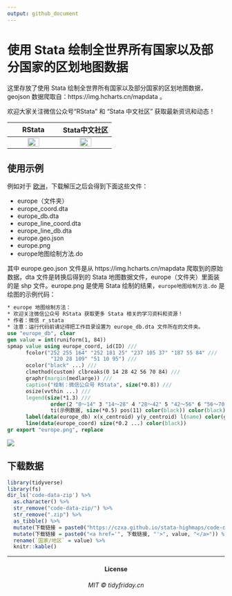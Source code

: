 ```yaml
---
output: github_document
---
```


# 使用 Stata 绘制全世界所有国家以及部分国家的区划地图数据

这里存放了使用 Stata 绘制全世界所有国家以及部分国家的区划地图数据，geojson 数据爬取自：https://img.hcharts.cn/mapdata 。

欢迎大家关注微信公众号“RStata” 和 “Stata 中文社区” 获取最新资讯和动态！

 RStata | Stata中文社区
:-:|:-:
<img src="https://mdniceczx.oss-cn-beijing.aliyuncs.com/image_20201120143454.png" width="50%"/> | <img src="https://mdniceczx.oss-cn-beijing.aliyuncs.com/image_20201120143508.png" width="50%"/>

## 使用示例

例如对于 [欧洲](https://czxa.github.io/code-data-zip/%E6%AC%A7%E6%B4%B2.zip)，下载解压之后会得到下面这些文件：

+ europe（文件夹）
+ europe_coord.dta
+ europe_db.dta
+ europe_line_coord.dta
+ europe_line_db.dta
+ europe.geo.json
+ europe.png
+ europe地图绘制方法.do

其中 europe.geo.json 文件是从 https://img.hcharts.cn/mapdata 爬取到的原始数据，dta 文件是转换后得到的 Stata 地图数据文件，europe（文件夹）里面装的是 shp 文件。europe.png 是使用 Stata 绘制的结果，`europe地图绘制方法.do` 是绘图的示例代码：

```stata
* europe 地图绘制方法：
* 欢迎关注微信公众号 RStata 获取更多 Stata 相关的学习资料和资源！
* 作者：微信 r_stata
* 注意：运行代码前请记得把工作目录设置为 europe_db.dta 文件所在的文件夹。
use "europe_db", clear 
gen value = int(runiform(1, 84))
spmap value using europe_coord, id(ID) ///
      fcolor("252 255 164" "252 181 25" "237 105 37" "187 55 84" ///
              "120 28 109" "51 10 95") ///
      ocolor("black" ...) ///
      clmethod(custom) clbreaks(0 14 28 42 56 70 84) /// 
      graphr(margin(medlarge)) ///
      caption("绘制：微信公众号 RStata", size(*0.8)) ///
      osize(vvthin ...) ///
      legend(size(*1.3) ///
              order(2 "0～14" 3 "14～28" 4 "28～42" 5 "42～56" 6 "56～70" 7 "70～84") ///
              ti(示例数据, size(*0.5) pos(11) color(black)) color(black)) ///
      label(data(europe_db) x(x_centroid) y(y_centroid) l(name) color(gs10) size(*0.8 ...)) ///
      line(data(europe_coord) size(*0.2 ...) color(black))
gr export "europe.png", replace
```

![](https://mdniceczx.oss-cn-beijing.aliyuncs.com/image_20201128192353.png)

## 下载数据

```r
library(tidyverse)
library(fs)
dir_ls('code-data-zip') %>% 
  as.character() %>% 
  str_remove("code-data-zip/") %>% 
  str_remove(".zip") %>% 
  as_tibble() %>% 
  mutate(下载链接 = paste0("https://czxa.github.io/stata-highmaps/code-data-zip/", value, ".zip")) %>% 
  mutate(下载链接 = paste0("<a href='", 下载链接, "'>", value, "</a>")) %>% 
  rename(`国家/地区` = value) %>% 
  knitr::kable()
```

------------

<h4 align="center">License</h4>
<h6 align="center">MIT © tidyfriday.cn</h6>
